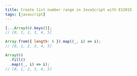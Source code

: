 ```yaml
---
title: Create list number range in JavaScript with ES2015
tags: [javascript]
---
```


```js
[...Array(6).keys()];
// [0, 1, 2, 3, 4, 5]

Array.from({ length: 6 }).map((_, i) => i);
// [0, 1, 2, 3, 4, 5]

Array(6)
  .fill()
  .map((_, i) => i);
// [0, 1, 2, 3, 4, 5]
```
